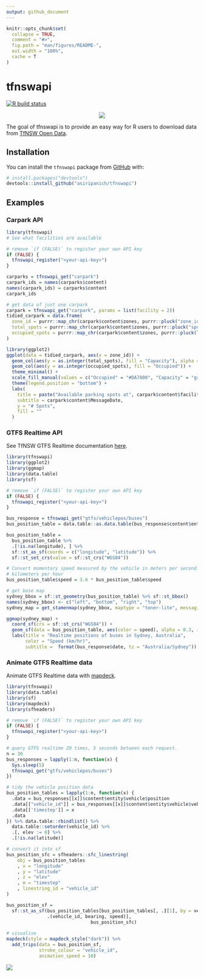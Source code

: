 ```yaml
---
output: github_document
---
```


<!-- README.md is generated from README.Rmd. Please edit that file -->

```r
knitr::opts_chunk$set(
  collapse = TRUE,
  comment = "#>",
  fig.path = "man/figures/README-",
  out.width = "100%",
  cache = T
)
```

# tfnswapi

<!-- badges: start -->
[![R build status](https://github.com/asiripanich/tfnswapi/workflows/R-CMD-check/badge.svg)](https://github.com/asiripanich/tfnswapi/actions)
<!-- badges: end -->

<p align="center">
  <img src="https://pbs.twimg.com/media/DadjxdeUwAA5Uxb?format=jpg&name=medium" />
</p>

The goal of tfnswapi is to provide an easy way for R users to download data from [TfNSW Open Data](https://opendata.transport.nsw.gov.au/).

## Installation

You can install the `tfnswapi` package from [GitHub](https://github.com/asiripanich/tfnswapi) with:

``` r
# install.packages("devtools")
devtools::install_github("asiripanich/tfnswapi")
```

## Examples

### Carpark API

```r
library(tfnswapi)
# See what facilities are available

# remove `if (FALSE)` to register your own API key
if (FALSE) {
  tfnswapi_register("<your-api-key>")
}

carparks = tfnswapi_get("carpark")
carpark_ids = names(carparks$content)
names(carpark_ids) = carparks$content 
carpark_ids

# get data of just one carpark
carpark = tfnswapi_get("carpark", params = list(facility = 2))
tidied_carpark = data.frame(
  zone_id = purrr::map_chr(carpark$content$zones, purrr::pluck("zone_id")),
  total_spots = purrr::map_chr(carpark$content$zones, purrr::pluck("spots")),
  occupied_spots = purrr::map_chr(carpark$content$zones, purrr::pluck(list("occupancy", "total")))
)

library(ggplot2)
ggplot(data = tidied_carpark, aes(x = zone_id)) +
  geom_col(aes(y = as.integer(total_spots), fill = "Capacity"), alpha = 0.7) +
  geom_col(aes(y = as.integer(occupied_spots), fill = "Occupied")) +
  theme_minimal() +
  scale_fill_manual(values = c("Occupied" = "#DA7800", "Capacity" = "grey60")) +
  theme(legend.position = "bottom") +
  labs(
    title = paste("Available parking spots at", carpark$content$facility_name),
    subtitle = carpark$content$MessageDate,
    y = "# Spots",
    fill = ""
  )
```

### GTFS Realtime API

See TfNSW GTFS Realtime documentation [here](https://opendata.transport.nsw.gov.au/sites/default/files/TfNSW_GTFS_Realtime_Buses_Technical_Doc.pdf).

```r
library(tfnswapi)
library(ggplot2)
library(ggmap)
library(data.table)
library(sf)

# remove `if (FALSE)` to register your own API key
if (FALSE) {
  tfnswapi_register("<your-api-key>")
}

bus_response = tfnswapi_get("gtfs/vehiclepos/buses")
bus_position_table = data.table::as.data.table(bus_response$content$entity$vehicle$position)

bus_position_table = 
  bus_position_table %>%
  .[!is.na(longitude), ] %>%
  sf::st_as_sf(coords = c("longitude", "latitude")) %>%
  sf::st_set_crs(value = sf::st_crs("WGS84"))

# Convert momentary speed measured by the vehicle in meters per second to
# kilometers per hour
bus_position_table$speed = 3.6 * bus_position_table$speed

# get base map
sydney_bbox = sf::st_geometry(bus_position_table) %>% sf::st_bbox()
names(sydney_bbox) <- c("left", "bottom", "right", "top")
sydney_map = get_stamenmap(sydney_bbox, maptype = "toner-lite", messaging = FALSE)

ggmap(sydney_map) +
  coord_sf(crs = sf::st_crs("WGS84")) +
  geom_sf(data = bus_position_table, aes(color = speed), alpha = 0.3, inherit.aes = FALSE) +
  labs(title = "Realtime positions of buses in Sydney, Australia",
       color = "Speed (km/hr)",
       subtitle =  format(bus_response$date, tz = "Australia/Sydney"))
```

### Animate GTFS Realtime data

Animate GTFS Realtime data with [mapdeck](https://symbolixau.github.io/mapdeck/index.html).

``` r
library(tfnswapi)
library(data.table)
library(sf)
library(mapdeck)
library(sfheaders)

# remove `if (FALSE)` to register your own API key
if (FALSE) {
  tfnswapi_register("<your-api-key>")
}

# query GTFS realtime 20 times, 5 seconds between each request.
n = 30
bus_responses = lapply(1:n, function(x) {
  Sys.sleep(5)
  tfnswapi_get("gtfs/vehiclepos/buses")
}) 

# tidy the vehicle position data
bus_position_tables = lapply(1:n, function(x) {
  .data = bus_responses[[x]]$content$entity$vehicle$position
  .data[["vehicle_id"]] = bus_responses[[x]]$content$entity$vehicle$vehicle$id
  .data[['timestep']] = x
  .data
}) %>% data.table::rbindlist() %>%
  data.table::setorder(vehicle_id) %>%
  .[, elev := 0] %>%
  .[!is.na(latitude)]

# convert it into sf
bus_position_sfc = sfheaders::sfc_linestring(
    obj = bus_position_tables
    , x = "longitude"
    , y = "latitude"
    , z = "elev"
    , m = "timestep"
    , linestring_id = "vehicle_id"
)

bus_position_sf = 
  sf::st_as_sf(bus_position_tables[bus_position_tables[, .I[1], by = vehicle_id]$V1, 
               .(vehicle_id, bearing, speed)],
                               bus_position_sfc)
  
# visualise
mapdeck(style = mapdeck_style("dark")) %>%
  add_trips(data = bus_position_sf,
            stroke_colour = "vehicle_id",
            animation_speed = 10)
```

![](man/figures/animated-gtfsr-sydney.gif)
